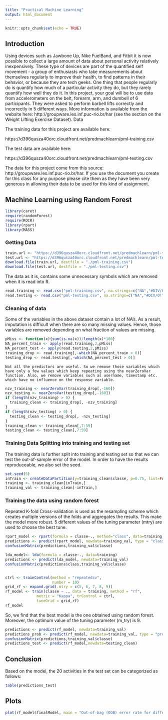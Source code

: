 ```yaml
---
title: "Practical Machine Learning"
output: html_document
---
```


```r
knitr::opts_chunk$set(echo = TRUE)
```

## Introduction

Using devices such as Jawbone Up, Nike FuelBand, and Fitbit it is now possible to collect a large amount of data about personal activity relatively inexpensively. These type of devices are part of the quantified self movement - a group of enthusiasts who take measurements about themselves regularly to improve their health, to find patterns in their behavior, or because they are tech geeks. One thing that people regularly do is quantify how much of a particular activity they do, but they rarely quantify how well they do it. In this project, your goal will be to use data from accelerometers on the belt, forearm, arm, and dumbell of 6 participants. They were asked to perform barbell lifts correctly and incorrectly in 5 different ways. More information is available from the website here: http://groupware.les.inf.puc-rio.br/har (see the section on the Weight Lifting Exercise Dataset).
Data

The training data for this project are available here:

https://d396qusza40orc.cloudfront.net/predmachlearn/pml-training.csv

The test data are available here:

https://d396qusza40orc.cloudfront.net/predmachlearn/pml-testing.csv

The data for this project come from this source: http://groupware.les.inf.puc-rio.br/har. If you use the document you create for this class for any purpose please cite them as they have been very generous in allowing their data to be used for this kind of assignment.

## Machine Learning using Random Forest

```r
library(caret)
require(randomForest)
require(ROCR)
library(rpart)
library(MASS)
```

### Getting Data 
```r
train.url <- "https://d396qusza40orc.cloudfront.net/predmachlearn/pml-training.csv"
test.url <- "https://d396qusza40orc.cloudfront.net/predmachlearn/pml-testing.csv"
download.file(train.url, destfile = "./pml-training.csv")
download.file(test.url, destfile = "./pml-testing.csv")
```

The data as it is, contains some unnecessary symbols which are removed when it is read into R.
```r
read.training <- read.csv("pml-training.csv", na.strings=c("NA","#DIV/0!",""))
read.testing <- read.csv("pml-testing.csv", na.strings=c("NA","#DIV/0!",""))
```


### Cleaning of data
Some of the variables in the above dataset contain a lot of NA's. As a result, imputation is difficult when there are so many missing values. Hence, those variables are removed depending on what fraction of values are missing. 
```r
pMiss <- function(x){sum(is.na(x))/length(x)*100}
NA_percent_train <- apply(read.training,2,pMiss)
NA_percent_test <- apply(read.testing,2,pMiss)
training_drop <- read.training[,-which(NA_percent_train > 0)]
testing_drop <- read.testing[,-which(NA_percent_test > 0)]
```
    Not all the predictors are useful. So we remove those variables which have only a few values which keep repeating using the nearZeroVar function. Also, we remove variables such as username, timestamp etc. which have no influence on the response variable. 
```r
nzv_training <- nearZeroVar(training_drop[,-160])
nzv_testing <- nearZeroVar(testing_drop[,-160])
if (length(nzv_training) > 0) {
  training_clean <- training_drop[, -nzv_training] 
}
if (length(nzv_testing) > 0) {
  testing_clean <- testing_drop[, -nzv_testing] 
}
training_clean <- training_clean[,7:59]
testing_clean <- testing_clean[,7:59]
```

### Training Data Splitting into training and testing set
The training data is further split into training and testing set so that we can test the out-of-sample error of the model. In order to have the results reproduceable, we also set the seed.
```r
set.seed(5)
inTrain <- createDataPartition(y=training_clean$classe, p=0.75, list=FALSE)
training <- training_clean[inTrain,]
training_val <- training_clean[-inTrain,]
```

### Training the data using random forest
Repeated K-fold Cross-validation is used as the resampling scheme which creates multiple versions of the folds and aggregates the results. This make the model more robust. 5 different values of the tuning parameter (mtry) are used to choose the best tune.
```r
rpart_model <- rpart(formula = classe~., method="class", data=training, control = rpart.control(cp=0.001))
predictions <- predict(rpart_model, newdata=training_val, type = "class")
confusionMatrix(predictions,training_val$classe)

lda_model<- lda(formula = classe~., data=training)
predictions <- predict(lda_model, newdata=training_val)
confusionMatrix(predictions$class,training_val$classe)


ctrl <- trainControl(method = "repeatedcv",
                     number = 10)
grid_rf <- expand.grid(.mtry = c(5, 6, 7, 8, 9))
rf_model <- train(classe ~ ., data = training, method = "rf",
              metric = "Kappa", trControl = ctrl,
              tuneGrid = grid_rf)
rf_model
```

So, we find that the best model is the one obtained using random forest. Moreover, the optimum value of the tuning parameter (m_try) is 9.

```r
predictions <- predict(rf_model, newdata=training_val)
predictions_prob <- predict(rf_model, newdata=training_val, type = "prob")
confusionMatrix(predictions,training_val$classe)
predictions_test <- predict(rf_model,newdata=testing_clean)
```
## Conclusion
Based on the model, the 20 activities in the test set can be categorized as follows:
```r
table(predictions_test)
```

## Plots


```r
plot(rf_model$finalModel, main = "Out-of-bag (OOB) error rate for different class of outcomes", lwd = 2)
```

